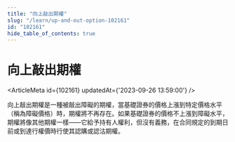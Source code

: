 ```yaml
---
title: "向上敲出期權"
slug: "/learn/up-and-out-option-102161"
id: "102161"
hide_table_of_contents: true
---
```



# 向上敲出期權

<ArticleMeta id={102161} updatedAt={'2023-09-26 13:59:00'} />
<div className='border-solid border-b border-t-0 my-4 border-[var(--ifm-color-gray-300)]' />

向上敲出期權是一種被敲出障礙的期權，當基礎證券的價格上漲到特定價格水平（稱為障礙價格）時，期權將不再存在。如果基礎證券的價格不上漲到障礙水平，期權將像其他期權一樣——它給予持有人權利，但沒有義務，在合同規定的到期日前或到達行權價時行使其認購或認沽期權。
